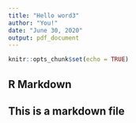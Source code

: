 ---
title: "Hello word3"
author: "You!"
date: "June 30, 2020"
output: pdf_document
---

```{r setup, include=FALSE}
knitr::opts_chunk$set(echo = TRUE)
```

## R Markdown

## This is a markdown file

